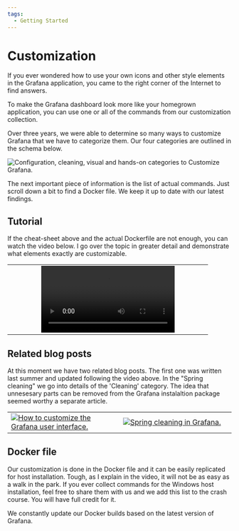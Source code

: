 ```yaml
---
tags:
  - Getting Started
---
```



# Customization

If you ever wondered how to use your own icons and other style elements in the Grafana application, you came to the right corner of the Internet to find answers. 

To make the Grafana dashboard look more like your homegrown application, you can use one or all of the commands from our customization collection. 

Over three years, we were able to determine so many ways to customize Grafana that we have to categorize them. Our four categories are outlined in the schema below.

<Image
  title="Configuration, cleaning, visual and hands-on categories to Customize Grafana."
  src="/img/grafana/customization.png"
  lazy={false}
/>

The next important piece of information is the list of actual commands. Just scroll down a bit to find a Docker file. 
We keep it up to date with our latest findings. 

## Tutorial

If the cheat-sheet above and the actual Dockerfile are not enough, you can watch the video below. I go over the topic in greater detail and demonstrate what elements exactly are customizable.

<table>
  <tr style={{ border: "none" }}>
    <td width="*" style={{ border: "none" }}>
    </td>
    <td width="70%" style={{ border: "none" }}>
      <Video
     src="https://www.youtube.com/embed/ChI78v4UZc0"
  title="How to customize Grafana 9.4. A cheat-sheet for Docker container and Windows."
      height={250}
      />
    </td>
      <td width="*" style={{ border: "none" }}>
    </td>
  </tr>
</table>

## Related blog posts

At this moment we have two related blog posts. The first one was written last summer and updated following the video above. In the "Spring cleaning" we go into details of the 'Cleaning' category. The idea that unnesesary parts can be removed from the Grafana instalaltion package seemed worthy a separate article.

<table>
  <tr style={{ border: "none" }}>
    <td width="50%" style={{ border: "none" }}>
    <a href="/blog/how-to-customize-the-grafana-user-interface-8d70a42dc2b6/">
  <Image
    title="How to customize the Grafana user interface."
    src="/img/blog/2022-08-14-customize-grafana/banner.png"
    zoom={false}
  />
</a>
    </td>
    <td width="*" style={{ border: "none" }}>
 <a href="/blog/native-grafana-plugins-20230409/">
  <Image
    title="Spring cleaning in Grafana."
    src="/img/blog/2023-04-09-native-grafana-plugins/banner.png"
    zoom={false}
  />
</a>
    </td>
  </tr>
</table>

## Docker file

Our customization is done in the Docker file and it can be easily replicated for host installation. Tough, as I explain in the video, it will not be as easy as a walk in the park. 
If you ever collect commands for the Windows host installation, feel free to share them with us and we add this list to the crash course. You will have full credit for it. 

We constantly update our Docker builds based on the latest version of Grafana.

<Code
  url="https://github.com/VolkovLabs/volkovlabs-app/blob/main/Dockerfile"
  language="docker"
/>
